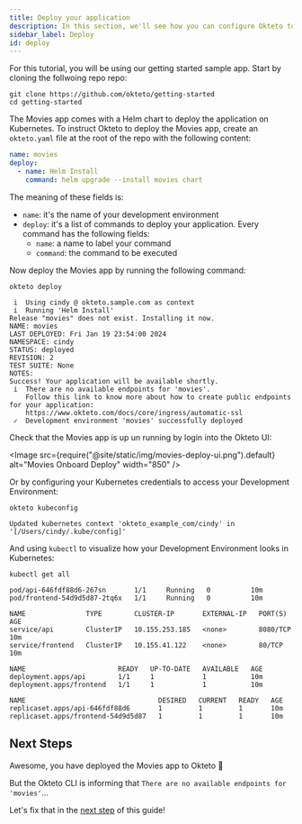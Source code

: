 ```yaml
---
title: Deploy your application
description: In this section, we'll see how you can configure Okteto to deploy your app
sidebar_label: Deploy
id: deploy
---
```



For this tutorial, you will be using our getting started sample app. Start by cloning the follwoing repo repo:

```console
git clone https://github.com/okteto/getting-started
cd getting-started
```

The Movies app comes with a Helm chart to deploy the application on Kubernetes.
To instruct Okteto to deploy the Movies app, create an `okteto.yaml` file at the root of the repo with the following content:

```yaml
name: movies
deploy:
  - name: Helm Install
    command: helm upgrade --install movies chart
```

The meaning of these fields is:

- `name`: it's the name of your development environment
- `deploy`: it's a list of commands to deploy your application. Every command has the following fields:
  - `name`: a name to label your command
  - `command`: the command to be executed

Now deploy the Movies app by running the following command:

```console
okteto deploy
```

```console
 i  Using cindy @ okteto.sample.com as context
 i  Running 'Helm Install'
Release "movies" does not exist. Installing it now.
NAME: movies
LAST DEPLOYED: Fri Jan 19 23:54:00 2024
NAMESPACE: cindy
STATUS: deployed
REVISION: 2
TEST SUITE: None
NOTES:
Success! Your application will be available shortly.
 i  There are no available endpoints for 'movies'.
    Follow this link to know more about how to create public endpoints for your application:
    https://www.okteto.com/docs/core/ingress/automatic-ssl
 ✓  Development environment 'movies' successfully deployed
```

Check that the Movies app is up un running by login into the Okteto UI:

<Image
  src={require("@site/static/img/movies-deploy-ui.png").default}
  alt="Movies Onboard Deploy"
  width="850"
/>

Or by configuring your Kubernetes credentials to access your Development Environment:

```console
okteto kubeconfig
```

```
Updated kubernetes context 'okteto_example_com/cindy' in '[/Users/cindy/.kube/config]'
```

And using `kubectl` to visualize how your Development Environment looks in Kubernetes:

```console
kubectl get all
```

```
pod/api-646fdf88d6-267sn       1/1     Running   0          10m
pod/frontend-54d9d5d87-2tq6x   1/1     Running   0          10m

NAME               TYPE        CLUSTER-IP       EXTERNAL-IP   PORT(S)    AGE
service/api        ClusterIP   10.155.253.185   <none>        8080/TCP   10m
service/frontend   ClusterIP   10.155.41.122    <none>        80/TCP     10m

NAME                       READY   UP-TO-DATE   AVAILABLE   AGE
deployment.apps/api        1/1     1            1           10m
deployment.apps/frontend   1/1     1            1           10m

NAME                                 DESIRED   CURRENT   READY   AGE
replicaset.apps/api-646fdf88d6       1         1         1       10m
replicaset.apps/frontend-54d9d5d87   1         1         1       10m
```

## Next Steps

Awesome, you have deployed the Movies app to Okteto 🚀

But the Okteto CLI is informing that `There are no available endpoints for 'movies'`...

Let's fix that in the [next step](endpoints.mdx) of this guide!
